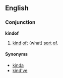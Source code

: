 ==English==

===Conjunction===
'''kindof'''

# {{colloquial|or|informal}} [[kind]] [[of]]; (what) [[sort]] [[of]].

====Synonyms====
* [[kinda]]
* [[kind've]]